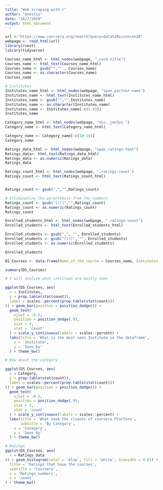 ```yaml
---
title: "Web scraping with r"
author: "Anestis"
date: "16/7/2020"
output: html_document
---
```



```r

url <-"https://www.coursera.org/search?query=data%20science%20"
webpage <- read_html(url)
library(rvest)
library(tidyverse)
```

```r

Courses_name_html <- html_nodes(webpage, ".card-title")
Courses_name <- html_text(Courses_name_html)
Courses_name <- gsub("","" , Courses_name)
Courses_name <- as.character(Courses_name)
Courses_name
```

```r
# Institutes
Institutes_name_html <- html_nodes(webpage, "span.partner-name") 
Institutes_name <- html_text(Institutes_name_html) 
Institutes_name <- gsub("","",Institutes_name)
Institutes_name <- as.character(Institutes_name)
Institutes_name <- Institutes_name[-c(1:43)]
Institutes_name


```

```r
Category_name_html <- html_nodes(webpage, "div._jen3vs ")
Category_name <- html_text(Category_name_html)

Category_name <- Category_name[-c(10:15)]
Category_name
```

```r
Ratings_data_html <- html_nodes(webpage, "span.ratings-text")
Ratings_data<- html_text(Ratings_data_html)
Ratings_data <- as.numeric(Ratings_data)
Ratings_data
```


```r

Ratings_count_html <- html_nodes(webpage, '.ratings-count')
Ratings_count <- html_text(Ratings_count_html)


Ratings_count <- gsub(",","",Ratings_count)

# Elliminating the parenthesis from the numbers
Ratings_count <- gsub("[()]","",Ratings_count)
Ratings_count <- as.numeric(Ratings_count)
Ratings_count
```


```r

Enrolled_students_html <- html_nodes(webpage, ".ratings-count")
Enrolled_students <- html_text(Enrolled_students_html)

Enrolled_students <- gsub(",", "", Enrolled_students)
Enrolled_students <- gsub("[()]", "", Enrolled_students)
Enrolled_students <- as.numeric(Enrolled_students)

Enrolled_students
```

```r

DS_Courses <- data.frame(Name_of_the_course = Courses_name, Institutes = Institutes_name, Category = Category_name, Ratings_on_courses = Ratings_data, No.Ratings_by_people = Ratings_count)
```

```r
summary(DS_Courses)

# I will analyze what institues are mostly seen

ggplot(DS_Courses, aes(
  x = Institutes,
  y = prop.table(stat(count)),
  label = scales::percent(prop.table(stat(count)))
)) + geom_bar(position = position_dodge()) +
  geom_text(
    vjust = -0.5,
    position = position_dodge(.9),
    size = 3,
    stat = 'count'
  ) + scale_y_continuous(labels = scales::percent) +
  labs(title = 'What is the most seen Institute in the dataframe',
    x = 'Institute',
    y = 'Seen by'
  ) + theme_bw()

# Now about the category

ggplot(DS_Courses, aes(
  x = Category,
  y = prop.table(stat(count)),
  label = scales::percent(prop.table(stat(count)))
)) + geom_bar(position = position_dodge()) +
  geom_text(
    vjust = -0.5,
    position = position_dodge(.9),
    size = 3,
    stat = 'count'
  ) + scale_y_continuous(labels = scales::percent) +
  labs(title = 'What seek the clients of coursera Platform',
       subtitle = 'By Category',
    x = 'Category',
    y = 'Seen by'
  ) + theme_bw()

# Ratings
ggplot(DS_Courses, aes(
  x = Ratings_data
)) + geom_histogram(color = 'blue', fill = 'white', binwidth = 0.01) + labs(
  title = 'Ratings that have the courses',
  subtitle = 'Coursera',
  x = 'Ratings_numbers',
  y = 'count'
) + theme_bw()
```